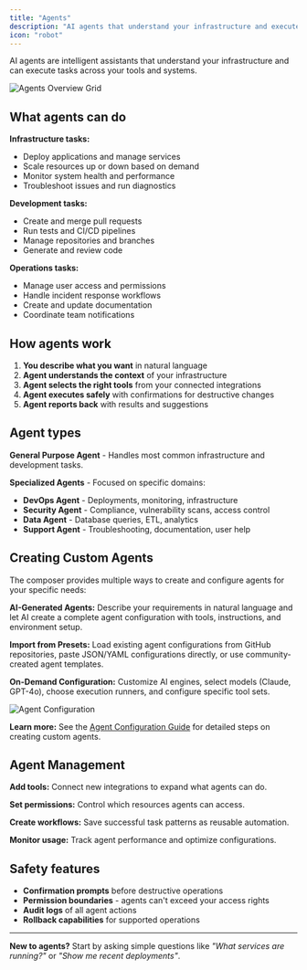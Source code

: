 ```yaml
---
title: "Agents"
description: "AI agents that understand your infrastructure and execute tasks safely"
icon: "robot"
---
```


AI agents are intelligent assistants that understand your infrastructure and can execute tasks across your tools and systems.

![Agents Overview Grid](/assets/screenshots/composer/agents/agents-overview-grid.png)

## What agents can do

**Infrastructure tasks:**
- Deploy applications and manage services
- Scale resources up or down based on demand
- Monitor system health and performance
- Troubleshoot issues and run diagnostics

**Development tasks:**
- Create and merge pull requests
- Run tests and CI/CD pipelines
- Manage repositories and branches
- Generate and review code

**Operations tasks:**
- Manage user access and permissions
- Handle incident response workflows
- Create and update documentation
- Coordinate team notifications

## How agents work

1. **You describe what you want** in natural language
2. **Agent understands the context** of your infrastructure  
3. **Agent selects the right tools** from your connected integrations
4. **Agent executes safely** with confirmations for destructive changes
5. **Agent reports back** with results and suggestions

## Agent types

**General Purpose Agent** - Handles most common infrastructure and development tasks.

**Specialized Agents** - Focused on specific domains:
- **DevOps Agent** - Deployments, monitoring, infrastructure
- **Security Agent** - Compliance, vulnerability scans, access control  
- **Data Agent** - Database queries, ETL, analytics
- **Support Agent** - Troubleshooting, documentation, user help

## Creating Custom Agents

The composer provides multiple ways to create and configure agents for your specific needs:

**AI-Generated Agents:** Describe your requirements in natural language and let AI create a complete agent configuration with tools, instructions, and environment setup.

**Import from Presets:** Load existing agent configurations from GitHub repositories, paste JSON/YAML configurations directly, or use community-created agent templates.

**On-Demand Configuration:** Customize AI engines, select models (Claude, GPT-4o), choose execution runners, and configure specific tool sets.

![Agent Configuration](/assets/screenshots/composer/agent-configuration/ai-engine-configuration-1.png)

**Learn more:** See the [Agent Configuration Guide](/composer/agent-configuration) for detailed steps on creating custom agents.

## Agent Management

**Add tools:** Connect new integrations to expand what agents can do.

**Set permissions:** Control which resources agents can access.

**Create workflows:** Save successful task patterns as reusable automation.

**Monitor usage:** Track agent performance and optimize configurations.

## Safety features

- **Confirmation prompts** before destructive operations
- **Permission boundaries** - agents can't exceed your access rights
- **Audit logs** of all agent actions
- **Rollback capabilities** for supported operations

---

**New to agents?** Start by asking simple questions like *"What services are running?"* or *"Show me recent deployments"*.